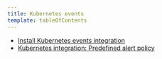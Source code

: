 ```yaml
---
title: Kubernetes events
template: tableOfContents
---
```


* [Install Kubernetes events integration](/docs/integrations/kubernetes-integration/kubernetes-events/install-kubernetes-events-integration)
* [Kubernetes integration: Predefined alert policy](/docs/integrations/kubernetes-integration/kubernetes-events/kubernetes-integration-predefined-alert-policy)
